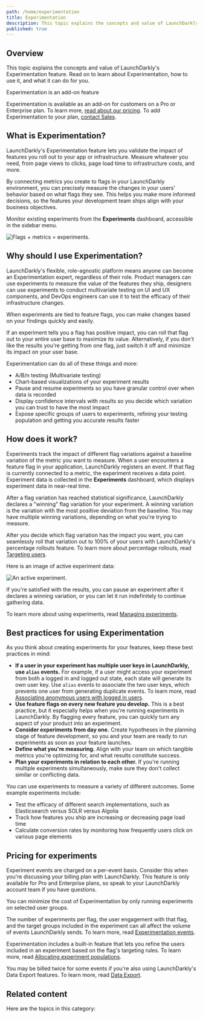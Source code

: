 ```yaml
---
path: /home/experimentation
title: Experimentation
description: This topic explains the concepts and value of LaunchDarkly's Experimentation feature. In LaunchDarkly, the combination of metrics and flags is an experiment. Experiments let you measure the effect of flags on users by mapping them to the metrics your team cares about.
published: true
---
```


## Overview

This topic explains the concepts and value of LaunchDarkly's Experimentation feature. Read on to learn about Experimentation, how to use it, and what it can do for you.

<Callout intent="primary">
  <CalloutTitle>Experimentation is an add-on feature</CalloutTitle>
  <CalloutDescription>

Experimentation is available as an add-on for customers on a Pro or Enterprise plan. To learn more, [read about our pricing](https://launchdarkly.com/pricing/). To add Experimentation to your plan, [contact Sales](https://launchdarkly.com/contact-sales/).

  </CalloutDescription>
</Callout>

## What is Experimentation?

LaunchDarkly's Experimentation feature lets you validate the impact of features you roll out to your app or infrastructure. Measure whatever you need, from page views to clicks, page load time to infrastructure costs, and more.

By connecting metrics you create to flags in your LaunchDarkly environment, you can precisely measure the changes in your users' behavior based on what flags they see. This helps you make more informed decisions, so the features your development team ships align with your business objectives.

Monitor existing experiments from the **Experiments** dashboard, accessible in the sidebar menu.

![Flags + metrics = experiments.](experiment-splash-image.png)

## Why should I use Experimentation?

LaunchDarkly's flexible, role-agnostic platform means anyone can become an Experimentation expert, regardless of their role. Product managers can use experiments to measure the value of the features they ship, designers can use experiments to conduct multivariate testing on UI and UX components, and DevOps engineers can use it to test the efficacy of their infrastructure changes.

When experiments are tied to feature flags, you can make changes based on your findings quickly and easily.

If an experiment tells you a flag has positive impact, you can roll that flag out to your entire user base to maximize its value. Alternatively, if you don't like the results you're getting from one flag, just switch it off and minimize its impact on your user base.

Experimentation can do all of these things and more:

- A/B/n testing (Multivariate testing)
- Chart-based visualizations of your experiment results
- Pause and resume experiments so you have granular control over when data is recorded
- Display confidence intervals with results so you decide which variation you can trust to have the most impact
- Expose specific groups of users to experiments, refining your testing population and getting you accurate results faster

## How does it work?

Experiments track the impact of different flag variations against a baseline variation of the metric you want to measure. When a user encounters a feature flag in your application, LaunchDarkly registers an event. If that flag is currently connected to a metric, the experiment receives a data point. Experiment data is collected in the **Experiments** dashboard, which displays experiment data in near-real time.

After a flag variation has reached statistical significance, LaunchDarkly declares a "winning" flag variation for your experiment. A winning variation is the variation with the most positive deviation from the baseline. You may have multiple winning variations, depending on what you're trying to measure.

After you decide which flag variation has the impact you want, you can seamlessly roll that variation out to 100% of your users with LaunchDarkly's percentage rollouts feature. To learn more about percentage rollouts, read [Targeting users](/home/flags/targeting-users).

Here is an image of active experiment data:

![An active experiment.](experiment-chart.png)

If you're satisfied with the results, you can pause an experiment after it declares a winning variation, or you can let it run indefinitely to continue gathering data.

To learn more about using experiments, read [Managing experiments](/home/experimentation/managing).

## Best practices for using Experimentation

As you think about creating experiments for your features, keep these best practices in mind:

- **If a user in your experiment has multiple user keys in LaunchDarkly, use `alias` events.** For example, if a user might access your experiment from both a logged in and logged out state, each state will generate its own user key. Use `alias` events to associate the two user keys, which prevents one user from generating duplicate events. To learn more, read [Associating anonymous users with logged in users](/home/users/anonymous-users#associating-anonymous-users-with-logged-in-users).
- **Use feature flags on every new feature you develop.** This is a best practice, but it especially helps when you're running experiments in LaunchDarkly. By flagging every feature, you can quickly turn any aspect of your product into an experiment.
- **Consider experiments from day one.** Create hypotheses in the planning stage of feature development, so you and your team are ready to run experiments as soon as your feature launches.
- **Define what you're measuring.** Align with your team on which tangible metrics you're optimizing for, and what results constitute success.
- **Plan your experiments in relation to each other.** If you're running multiple experiments simultaneously, make sure they don't collect similar or conflicting data.

You can use experiments to measure a variety of different outcomes. Some example experiments include:

- Test the efficacy of different search implementations, such as Elasticsearch versus SOLR versus Algolia
- Track how features you ship are increasing or decreasing page load time
- Calculate conversion rates by monitoring how frequently users click on various page elements

## Pricing for experiments

Experiment events are charged on a per-event basis. Consider this when you're discussing your billing plan with LaunchDarkly. This feature is only available for Pro and Enterprise plans, so speak to your LaunchDarkly account team if you have questions.

You can minimize the cost of Experimentation by only running experiments on selected user groups.

The number of experiments per flag, the user engagement with that flag, and the target groups included in the experiment can all affect the volume of events LaunchDarkly sends. To learn more, read [Experimentation events](/home/experimentation/events).

Experimentation includes a built-in feature that lets you refine the users included in an experiment based on the flag's targeting rules. To learn more, read [Allocating experiment populations](/home/experimentation/allocation).

You may be billed twice for some events if you're also using LaunchDarkly's Data Export features. To learn more, read [Data Export](/home/data-export).

## Related content

Here are the topics in this category:

<ChildPageList path="/home/experimentation" />
